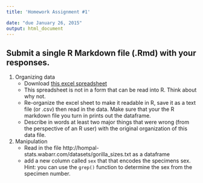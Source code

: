 ```yaml
---
title: 'Homework Assignment #1'

date: "due January 26, 2015"
output: html_document
---
```


## Submit a single R Markdown file (.Rmd) with your responses.

1. Organizing data
    * Download [this excel spreadsheet](datasets/bad_data_organization.xls)
    * This spreadsheet is not in a form that can be read into R.  Think about why not.
    * Re-organize the excel sheet to make it readable in R, save it as a text file (or .csv) then read in the data. Make sure that your the R markdown file you turn in prints out the dataframe.  
    * Describe in words at least two major things that were wrong (from the perspective of an R user) with the original organization of this data file.   

2. Manipulation
    * Read in the file http://hompal-stats.wabarr.com/datasets/gorilla_sizes.txt as a dataframe
    * add a new column called `sex` that that encodes the specimens sex. Hint: you can use the `grep()` function to determine the sex from the specimen number.
    